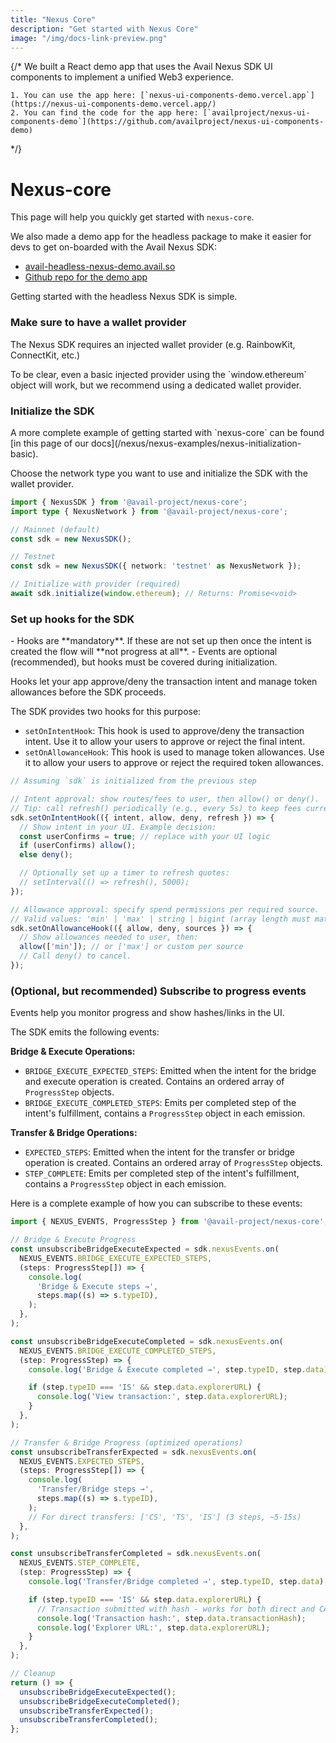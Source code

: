```yaml
---
title: "Nexus Core"
description: "Get started with Nexus Core"
image: "/img/docs-link-preview.png"
---
```




{/* <Callout type="info">
    We built a React demo app that uses the Avail Nexus SDK UI components to implement a unified Web3 experience.

    1. You can use the app here: [`nexus-ui-components-demo.vercel.app`](https://nexus-ui-components-demo.vercel.app/)
    2. You can find the code for the app here: [`availproject/nexus-ui-components-demo`](https://github.com/availproject/nexus-ui-components-demo)
</Callout> */}


# Nexus-core

This page will help you quickly get started with `nexus-core`.

<Callout type="info">
We also made a demo app for the headless package to make it easier for devs to get on-boarded with the Avail Nexus SDK:

- [avail-headless-nexus-demo.avail.so](https://avail-headless-nexus-demo.avail.so/)
- [Github repo for the demo app](https://github.com/availproject/avail-nexus-demo)
</Callout>

Getting started with the headless Nexus SDK is simple.

<Steps>

### Make sure to have a wallet provider

The Nexus SDK requires an injected wallet provider (e.g. RainbowKit, ConnectKit, etc.)

<Callout type="info">
To be clear, even a basic injected provider using the `window.ethereum` object will work, but we recommend using a dedicated wallet provider.
</Callout>

### Initialize the SDK

<Callout type="info">
A more complete example of getting started with `nexus-core` can be found [in this page of our docs](/nexus/nexus-examples/nexus-initialization-basic). 
</Callout>

Choose the network type you want to use and initialize the SDK with the wallet provider.

```typescript showLineNumbers filename="Typescript"
import { NexusSDK } from '@avail-project/nexus-core';
import type { NexusNetwork } from '@avail-project/nexus-core';

// Mainnet (default)
const sdk = new NexusSDK();

// Testnet
const sdk = new NexusSDK({ network: 'testnet' as NexusNetwork });

// Initialize with provider (required)
await sdk.initialize(window.ethereum); // Returns: Promise<void>

```

### Set up hooks for the SDK

<Callout type="warning">
- Hooks are **mandatory**. If these are not set up then once the intent is created the flow will **not progress at all**.  
- Events are optional (recommended), but hooks must be covered during initialization.
</Callout>

Hooks let your app approve/deny the transaction intent and manage token allowances before the SDK proceeds.

The SDK provides two hooks for this purpose:
- `setOnIntentHook`: This hook is used to approve/deny the transaction intent. Use it
to allow your users to approve or reject the final intent.
- `setOnAllowanceHook`: This hook is used to manage token allowances. Use it to allow your users to approve or reject the required token allowances.

```ts showLineNumbers filename="hooks.ts"
// Assuming `sdk` is initialized from the previous step

// Intent approval: show routes/fees to user, then allow() or deny().
// Tip: call refresh() periodically (e.g., every 5s) to keep fees current.
sdk.setOnIntentHook(({ intent, allow, deny, refresh }) => {
  // Show intent in your UI. Example decision:
  const userConfirms = true; // replace with your UI logic
  if (userConfirms) allow();
  else deny();

  // Optionally set up a timer to refresh quotes:
  // setInterval(() => refresh(), 5000);
});

// Allowance approval: specify spend permissions per required source.
// Valid values: 'min' | 'max' | string | bigint (array length must match sources.length)
sdk.setOnAllowanceHook(({ allow, deny, sources }) => {
  // Show allowances needed to user, then:
  allow(['min']); // or ['max'] or custom per source
  // Call deny() to cancel.
});
```

### (Optional, but recommended) Subscribe to progress events

<Callout>
Events help you monitor progress and show hashes/links in the UI.
</Callout>

The SDK emits the following events:

**Bridge & Execute Operations:**

- `BRIDGE_EXECUTE_EXPECTED_STEPS`: Emitted when the intent for the bridge and execute operation is created.
Contains an ordered array of `ProgressStep` objects.
- `BRIDGE_EXECUTE_COMPLETED_STEPS`: Emits per completed step of the intent's fulfillment, contains a `ProgressStep` object in each emission.

**Transfer & Bridge Operations:**

- `EXPECTED_STEPS`: Emitted when the intent for the transfer or bridge operation is created.
Contains an ordered array of `ProgressStep` objects.
- `STEP_COMPLETE`: Emits per completed step of the intent's fulfillment, contains a `ProgressStep` object in each emission.

Here is a complete example of how you can subscribe to these events:

```ts showLineNumbers filename="events.ts"
import { NEXUS_EVENTS, ProgressStep } from '@avail-project/nexus-core';

// Bridge & Execute Progress
const unsubscribeBridgeExecuteExpected = sdk.nexusEvents.on(
  NEXUS_EVENTS.BRIDGE_EXECUTE_EXPECTED_STEPS,
  (steps: ProgressStep[]) => {
    console.log(
      'Bridge & Execute steps →',
      steps.map((s) => s.typeID),
    );
  },
);

const unsubscribeBridgeExecuteCompleted = sdk.nexusEvents.on(
  NEXUS_EVENTS.BRIDGE_EXECUTE_COMPLETED_STEPS,
  (step: ProgressStep) => {
    console.log('Bridge & Execute completed →', step.typeID, step.data);

    if (step.typeID === 'IS' && step.data.explorerURL) {
      console.log('View transaction:', step.data.explorerURL);
    }
  },
);

// Transfer & Bridge Progress (optimized operations)
const unsubscribeTransferExpected = sdk.nexusEvents.on(
  NEXUS_EVENTS.EXPECTED_STEPS,
  (steps: ProgressStep[]) => {
    console.log(
      'Transfer/Bridge steps →',
      steps.map((s) => s.typeID),
    );
    // For direct transfers: ['CS', 'TS', 'IS'] (3 steps, ~5-15s)
  },
);

const unsubscribeTransferCompleted = sdk.nexusEvents.on(
  NEXUS_EVENTS.STEP_COMPLETE,
  (step: ProgressStep) => {
    console.log('Transfer/Bridge completed →', step.typeID, step.data);

    if (step.typeID === 'IS' && step.data.explorerURL) {
      // Transaction submitted with hash - works for both direct and CA
      console.log('Transaction hash:', step.data.transactionHash);
      console.log('Explorer URL:', step.data.explorerURL);
    }
  },
);

// Cleanup
return () => {
  unsubscribeBridgeExecuteExpected();
  unsubscribeBridgeExecuteCompleted();
  unsubscribeTransferExpected();
  unsubscribeTransferCompleted();
};
```

</Steps>

